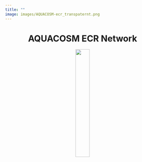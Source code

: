 ```yaml
---
title: ""
image: images/AQUACOSM-ecr_transpaternt.png
---
```

<center>
# AQUACOSM ECR Network
</center>


<center>
<img src = "images/AQUACOSM-ecr_transpaternt.png" width = "30%">
<!-- ![](images/AQUACOSM-ecr_transpaternt.png){fig-align="center" width = "250"} -->
</center>
